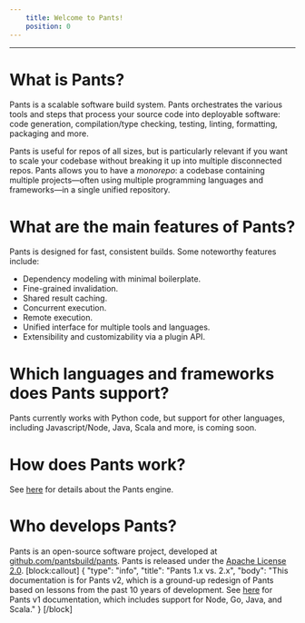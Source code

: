 ```yaml
---
    title: Welcome to Pants!
    position: 0
---
```




---

# What is Pants?

Pants is a scalable software build system. Pants orchestrates the various tools and steps that process your source code into deployable software: code generation, compilation/type checking, testing, linting, formatting, packaging and more.

Pants is useful for repos of all sizes, but is particularly relevant if you want to scale your codebase without breaking it up into multiple disconnected repos. Pants allows you to have a _monorepo_: a codebase containing multiple projects—often using multiple programming languages and frameworks—in a single unified repository.

# What are the main features of Pants?

Pants is designed for fast, consistent builds. Some noteworthy features include:

- Dependency modeling with minimal boilerplate.
- Fine-grained invalidation.
- Shared result caching.
- Concurrent execution.
- Remote execution.
- Unified interface for multiple tools and languages.
- Extensibility and customizability via a plugin API.

# Which languages and frameworks does Pants support?

Pants currently works with Python code, but support for other languages, including Javascript/Node, Java, Scala and more, is coming soon. 

# How does Pants work?

See [here](doc:how-does-pants-work) for details about the Pants engine.

# Who develops Pants?

Pants is an open-source software project, developed at [github.com/pantsbuild/pants](https://github.com/pantsbuild/pants). Pants is released under the [Apache License 2.0](https://github.com/pantsbuild/pants/blob/master/LICENSE).
[block:callout]
{
  "type": "info",
  "title": "Pants 1.x vs. 2.x",
  "body": "This documentation is for Pants v2, which is a ground-up redesign of Pants based on lessons from the past 10 years of development. See [here](https://v1.pantsbuild.org/) for Pants v1 documentation, which includes support for Node, Go, Java, and Scala."
}
[/block]
